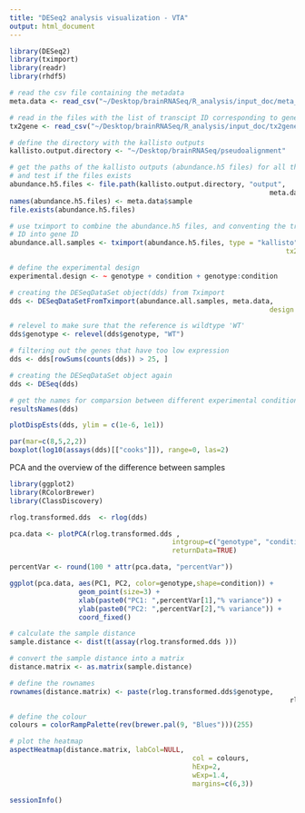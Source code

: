 ```yaml
---
title: "DESeq2 analysis visualization - VTA"
output: html_document
---
```


```r
library(DESeq2)
library(tximport)
library(readr)
library(rhdf5)

# read the csv file containing the metadata 
meta.data <- read_csv("~/Desktop/brainRNASeq/R_analysis/input_doc/meta_data_VTA.csv")

# read in the files with the list of transcipt ID corresponding to gene ID
tx2gene <- read_csv("~/Desktop/brainRNASeq/R_analysis/input_doc/tx2gene.csv")

# define the directory with the kallisto outputs
kallisto.output.directory <- "~/Desktop/brainRNASeq/pseudoalignment"

# get the paths of the kallisto outputs (abundance.h5 files) for all the samples 
# and test if the files exists
abundance.h5.files <- file.path(kallisto.output.directory, "output", 
																meta.data$file_name, "abundance.h5")
names(abundance.h5.files) <- meta.data$sample
file.exists(abundance.h5.files)

# use tximport to combine the abundance.h5 files, and conventing the transcript 
# ID into gene ID
abundance.all.samples <- tximport(abundance.h5.files, type = "kallisto", 
																	tx2gene = tx2gene)

# define the experimental design 
experimental.design <- ~ genotype + condition + genotype:condition

# creating the DESeqDataSet object(dds) from Tximport
dds <- DESeqDataSetFromTximport(abundance.all.samples, meta.data, 
																design = experimental.design)

# relevel to make sure that the reference is wildtype 'WT'
dds$genotype <- relevel(dds$genotype, "WT")

# filtering out the genes that have too low expression 
dds <- dds[rowSums(counts(dds)) > 25, ]

# creating the DESeqDataSet object again
dds <- DESeq(dds)

# get the names for comparsion between different experimental conditions
resultsNames(dds)
```

```r
plotDispEsts(dds, ylim = c(1e-6, 1e1))
```

```r
par(mar=c(8,5,2,2))
boxplot(log10(assays(dds)[["cooks"]]), range=0, las=2)
```

PCA and the overview of the difference between samples
```r

library(ggplot2)
library(RColorBrewer)
library(ClassDiscovery) 

rlog.transformed.dds  <- rlog(dds)

pca.data <- plotPCA(rlog.transformed.dds , 
										intgroup=c("genotype", "condition"), 
										returnData=TRUE)

percentVar <- round(100 * attr(pca.data, "percentVar"))

ggplot(pca.data, aes(PC1, PC2, color=genotype,shape=condition)) +
                 geom_point(size=3) +
                 xlab(paste0("PC1: ",percentVar[1],"% variance")) +
                 ylab(paste0("PC2: ",percentVar[2],"% variance")) + 
                 coord_fixed()
```


```r
# calculate the sample distance
sample.distance <- dist(t(assay(rlog.transformed.dds )))

# convert the sample distance into a matrix
distance.matrix <- as.matrix(sample.distance)

# define the rownames
rownames(distance.matrix) <- paste(rlog.transformed.dds$genotype, 
																	 rlog.transformed.dds$condition, sep="-")

# define the colour
colours = colorRampPalette(rev(brewer.pal(9, "Blues")))(255)

# plot the heatmap
aspectHeatmap(distance.matrix, labCol=NULL,
							                 col = colours, 
							                 hExp=2, 
							                 wExp=1.4, 
							                 margins=c(6,3))
```


```r
sessionInfo()
```